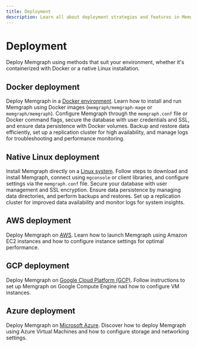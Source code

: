 ```yaml
---
title: Deployment
description: Learn all about deployment strategies and features in Memgraph.
---
```




# Deployment

Deploy Memgraph using methods that suit your environment, whether it's containerized with Docker or a native Linux installation.

## Docker deployment

Deploy Memgraph in a [Docker environment](/deployment/docker). Learn how to
install and run Memgraph using Docker images (`memgraph/memgraph-mage` or
`memgraph/memgraph`). Configure Memgraph through the `memgraph.conf` file or
Docker command flags, secure the database with user credentials and SSL, and
ensure data persistence with Docker volumes. Backup and restore data
efficiently, set up a replication cluster for high availability, and manage logs
for troubleshooting and performance monitoring.

## Native Linux deployment

Install Memgraph directly on a [Linux system](/deployment/linux). Follow steps
to download and install Memgraph, connect using `mgconsole` or client libraries,
and configure settings via the `memgraph.conf` file. Secure your database with
user management and SSL encryption. Ensure data persistence by managing data
directories, and perform backups and restores. Set up a replication cluster for
improved data availability and monitor logs for system insights.

## AWS deployment

Deploy Memgraph on [AWS](/deployment/aws). Learn how to launch Memgraph using
Amazon EC2 instances and how to configure instance settings for optimal
performance.

## GCP deployment

Deploy Memgraph on [Google Cloud Platform (GCP)](/deployment/gcp). Follow
instructions to set up Memgraph on Google Compute Engine nad how to configure VM
instances.

## Azure deployment

Deploy Memgraph on [Microsoft Azure](/deployment/azure). Discover how to deploy
Memgraph using Azure Virtual Machines and how to configure storage and
networking settings.

<CommunityLinks/>